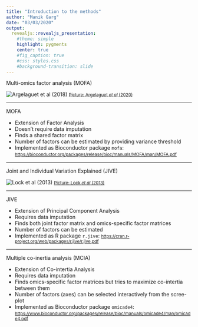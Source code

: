 ```yaml
---
title: "Introduction to the methods"
author: "Manik Garg"
date: "03/03/2020"
output: 
  revealjs::revealjs_presentation:
    #theme: simple
    highlight: pygments
    center: true
    #fig_caption: true
    #css: styles.css
    #background-transition: slide
---
```


Multi-omics factor analysis (MOFA)

![Argelaguet *et al* (2018)](./image/Screenshot 2020-03-02 at 11.25.44.png)
<small>[Picture: Argelaguet *et al* (2020)](https://www.embopress.org/doi/10.15252/msb.20178124)</small>

---

MOFA

- Extension of Factor Analysis
- Doesn't require data imputation
- Finds a shared factor matrix
- Number of factors can be estimated by providing variance threshold
- Implemented as Bioconductor package `mofa`: <small>[https://bioconductor.org/packages/release/bioc/manuals/MOFA/man/MOFA.pdf](https://bioconductor.org/packages/release/bioc/manuals/MOFA/man/MOFA.pdf)</small>

---

Joint and Individual Variation Explained (JIVE)

![Lock *et al* (2013)](./image/Screenshot 2020-03-03 at 14.01.10.png)
<small>[Picture: Lock *et al* (2013)](https://www.ncbi.nlm.nih.gov/pmc/articles/PMC3671601/)</small>

---

JIVE

- Extension of Principal Component Analysis
- Requires data imputation
- Finds both joint factor matrix and omics-specific factor matrices 
- Number of factors can be estimated
- Implemented as R package `r.jive`: <small>[https://cran.r-project.org/web/packages/r.jive/r.jive.pdf](https://cran.r-project.org/web/packages/r.jive/r.jive.pdf)</small>

---

Multiple co-inertia analysis (MCIA)

- Extension of Co-intertia Analysis
- Requires data imputation
- Finds omics-specific factor matrices but tries to maximize co-intertia between them
- Number of factors (axes) can be selected interactively from the scree-plot
- Implemented as Bioconductor package `omicade4`: <small>[https://www.bioconductor.org/packages/release/bioc/manuals/omicade4/man/omicade4.pdf](https://www.bioconductor.org/packages/release/bioc/manuals/omicade4/man/omicade4.pdf)</small>
